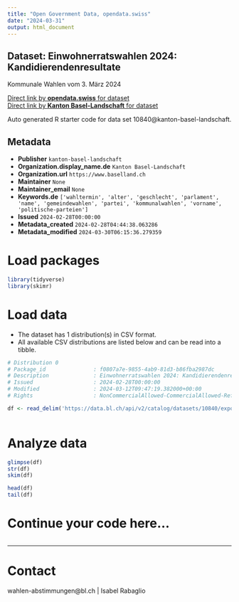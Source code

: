 ```yaml
---
title: "Open Government Data, opendata.swiss"
date: "2024-03-31"
output: html_document
---
```


## Dataset: Einwohnerratswahlen 2024: Kandidierendenresultate

Kommunale Wahlen vom 3. März 2024

[Direct link by **opendata.swiss** for dataset](https://opendata.swiss/de/dataset/einwohnerratswahlen-2024-kandidierendenresultate)<br>
[Direct link by **Kanton Basel-Landschaft** for dataset](https://data.bl.ch/explore/dataset/10840/)

Auto generated R starter code for data set 10840@kanton-basel-landschaft.

## Metadata

- **Publisher** `kanton-basel-landschaft`
- **Organization.display_name.de** `Kanton Basel-Landschaft`
- **Organization.url** `https://www.baselland.ch`
- **Maintainer** `None`
- **Maintainer_email** `None`
- **Keywords.de** `['wahltermin', 'alter', 'geschlecht', 'parlament', 'name', 'gemeindewahlen', 'partei', 'kommunalwahlen', 'vorname', 'politische-parteien']`
- **Issued** `2024-02-28T00:00:00`
- **Metadata_created** `2024-02-28T04:44:38.063286`
- **Metadata_modified** `2024-03-30T06:15:36.279359`


# Load packages

```r

library(tidyverse)
library(skimr)

```

# Load data

-   The dataset has 1 distribution(s) in CSV format.
-   All available CSV distributions are listed below and can be read into a tibble.

```r

# Distribution 0
# Package_id               : f0807a7e-9855-4ab9-81d3-b86fba2987dc
# Description              : Einwohnerratswahlen 2024: Kandidierendenresultate (csv)
# Issued                   : 2024-02-28T00:00:00
# Modified                 : 2024-03-12T09:47:19.382000+00:00
# Rights                   : NonCommercialAllowed-CommercialAllowed-ReferenceRequired

df <- read_delim('https://data.bl.ch/api/v2/catalog/datasets/10840/exports/csv')



```

# Analyze data

```r

glimpse(df)
str(df)
skim(df)

head(df)
tail(df)

```

# Continue your code here...

```r

```

------------------------------------------------------------------------

# Contact

wahlen-abstimmungen@bl.ch | Isabel Rabaglio
